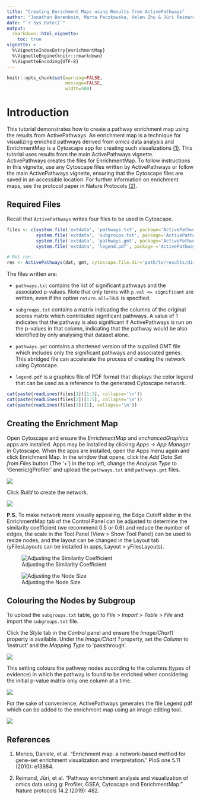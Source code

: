 ```yaml
---
title: "Creating Enrichment Maps using Results from ActivePathways"
author: "Jonathan Barenboim, Marta Paczkowska, Helen Zhu & Jüri Reimand"
date: "`r Sys.Date()`"
output: 
  rmarkdown::html_vignette:
    toc: true
vignette: >
  %\VignetteIndexEntry{enrichmentMap}
  %\VignetteEngine{knitr::rmarkdown}
  %\VignetteEncoding{UTF-8}
---
```

```r
knitr::opts_chunk$set(warning=FALSE, 
                      message=FALSE, 
                      width=500)
```

# Introduction

This tutorial demonstrates how to create a pathway enrichment map using the results from ActivePathways. An enrichment map is a technique for visualizing enriched pathways derived from *omics* data analysis and EnrichmentMap is a Cytoscape app for creating such visualizations [(1)](https://journals.plos.org/plosone/article?id=10.1371/journal.pone.0013984). This tutorial uses results from the main ActivePathways vignette. ActivePathways creates the files for EnrichmentMap. To follow instructions in this vignette, use any Cytoscape files written by ActivePathways or follow the main ActivePathways vignette, ensuring that the Cytoscape files are saved in an accessible location. For further information on enrichment maps, see the protocol paper in Nature Protocols [(2)](https://www.nature.com/articles/s41596-018-0103-9).

## Required Files

Recall that `ActivePathways` writes four files to be used in Cytoscape.
```r
files <- c(system.file('extdata', 'pathways.txt', package='ActivePathways'),
           system.file('extdata', 'subgroups.txt', package='ActivePathways'),
           system.file('extdata', 'pathways.gmt', package='ActivePathways'),
           system.file('extdata', 'legend.pdf', package ='ActivePathways'))
```
```r
# Not run. 
res <- ActivePathways(dat, gmt, cytoscape.file.dir='path/to/results/directory')
```
The files written are:

* `pathways.txt` contains the list of significant pathways and the associated p-values. Note that only terms with `p.val <= significant` are written, even if the option `return.all=TRUE` is specified.

* `subgroups.txt` contains a matrix indicating the columns of the original scores matrix which contributed significant pathways. A value of 1 indicates that the pathway is also significant if ActivePathways is run on the p-values in that column, indicating that the pathway would be also identified by only analysing that dataset alone. 

* `pathways.gmt` contains a shortened version of the supplied GMT file which includes only the significant pathways and associated genes. This abridged file can accelerate the process of creating the network using Cytoscape.

* `legend.pdf` is a graphics file of PDF format that displays the color legend that can be used as a reference to the generated Cytoscape network.

```r
cat(paste(readLines(files[1])[1:3], collapse='\n'))
cat(paste(readLines(files[2])[1:5], collapse='\n'))
cat(paste(readLines(files[3])[1], collapse='\n'))
```

## Creating the Enrichment Map
Open Cytoscape and ensure the *EnrichmentMap* and *enchancedGraphics* apps are installed. Apps may be installed by clicking *Apps -> App Manager* in Cytoscape. When the apps are installed, open the Apps menu again and click Enrichment Map. In the window that opens, click the *Add Data Set from Files* button (The '+') in the top left, change the *Analysis Type* to 'Generic/gProfiler' and upload the `pathways.txt` and `pathways.gmt` files.

![](Step1.CreateEnrichmentMap.jpg)

Click *Build* to create the network.

![](NetworkStep1.jpg)

**P.S.** To make network more visually appealing, the Edge Cutoff slider in the EnrichmentMap tab of the Control Panel can be adjusted to determine the similarity coefficient (we recommend 0.5 or 0.6) and reduce the number of edges, the scale in the Tool Panel (View > Show Tool Panel) can be used to resize nodes, and the layout can be changed in the Layout tab (yFilesLayouts can be installed in apps, Layout > yFilesLayouts).

![Adjusting the Similarity Coefficient](Step2.SimilarityCoefficient.jpg)

![Adjusting the Node Size](Step3.ToolPanel.jpg)



## Colouring the Nodes by Subgroup
To upload the `subgroups.txt` table, go to *File* > *Import* > *Table* > *File* and import the `subgroups.txt` file.

Click the *Style* tab in the *Control* panel and ensure the *Image/Chart1* property is available. Under the *Image/Chart 1* property, set the *Column* to 'instruct' and the *Mapping Type* to 'passthrough'.

![](Step4.ColoringNodes.jpg)

This setting colours the pathway nodes according to the columns (types of evidence) in which the pathway is found to be enriched when considering the initial p-value matrix only one column at a time. 

![](NetworkStep2.jpg)

For the sake of convenience, ActivePathways generates the file Legend.pdf which can be added to the enrichment map using an image editing tool.

![](legend.jpg)

## References

1. Merico, Daniele, et al. "Enrichment map: a network-based method for gene-set enrichment visualization and interpretation." PloS one 5.11 (2010): e13984.

2. Reimand, Jüri, et al. "Pathway enrichment analysis and visualization of omics data using g: Profiler, GSEA, Cytoscape and EnrichmentMap." Nature protocols 14.2 (2019): 482.
